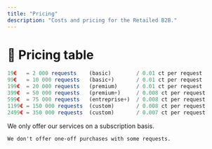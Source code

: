 ```yaml
---
title: "Pricing"
description: "Costs and pricing for the Retailed B2B."
---
```


# 💸 Pricing table


```jsx
19€   = 2 000 requests    (basic)        / 0.01 ct per request
99€   = 10 000 requests   (basic+)       / 0.01 ct per request
199€  = 20 000 requests   (premium)      / 0.01 ct per request
399€  = 50 000 requests   (premium+)     / 0.008 ct per request
599€  = 75 000 requests   (entreprise+)  / 0.008 ct per request
1199€ = 150 000 requests  (custom)       / 0.008 ct per request
2499€ = 350 000 requests  (custom)       / 0.007 ct per request
```

<Warning>
    We only offer our services on a subscription basis.

    We don't offer one-off purchases with some requests.
</Warning>
